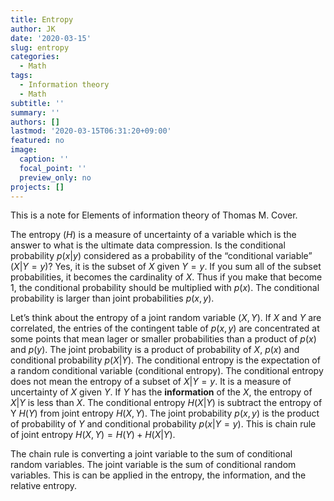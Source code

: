 ```yaml
---
title: Entropy
author: JK
date: '2020-03-15'
slug: entropy
categories:
  - Math
tags:
  - Information theory
  - Math
subtitle: ''
summary: ''
authors: []
lastmod: '2020-03-15T06:31:20+09:00'
featured: no
image:
  caption: ''
  focal_point: ''
  preview_only: no
projects: []
---
```


This is a note for Elements of information theory of Thomas M. Cover.  

The entropy ($H$) is a measure of uncertainty of a variable which is the answer to what is the ultimate data compression. Is the conditional probability $p(x|y)$ considered as a probability of the "conditional variable" $(X|Y=y)$? Yes, it is the subset of $X$ given $Y=y$. If you sum all of the subset probabilities, it becomes the cardinality of $X$. Thus if you make that become 1, the conditional probability should be multiplied with $p(x)$. The conditional probability is larger than joint probabilities $p(x,y)$.  

Let's think about the entropy of a joint random variable $(X,Y)$. If $X$ and $Y$ are correlated, the entries of the contingent table of $p(x,y)$ are concentrated at some points that mean lager or smaller probabilities than a product of $p(x)$ and $p(y)$. The joint probability is a product of probability of $X$, $p(x)$ and conditional probability $p(X|Y)$. The conditional entropy is the expectation of a random conditional variable (conditional entropy). The conditional entropy does not mean the entropy of a subset of $X|Y=y$. It is a measure of uncertainty of $X$ given $Y$. If $Y$ has the **information** of the $X$, the entropy of $X|Y$ is less than $X$. The conditional entropy $H(X|Y)$ is subtract the entropy of Y $H(Y)$ from joint entropy $H(X,Y)$. The joint probability $p(x,y)$ is the product of probability of $Y$ and conditional probability $p(x|Y=y)$. This is chain rule of joint entropy $H(X,Y) = H(Y) + H(X|Y)$.  

The chain rule is converting a joint variable to the sum of conditional random variables. The joint variable is the sum of conditional random variables. This is can be applied in the entropy, the information, and the relative entropy.   


